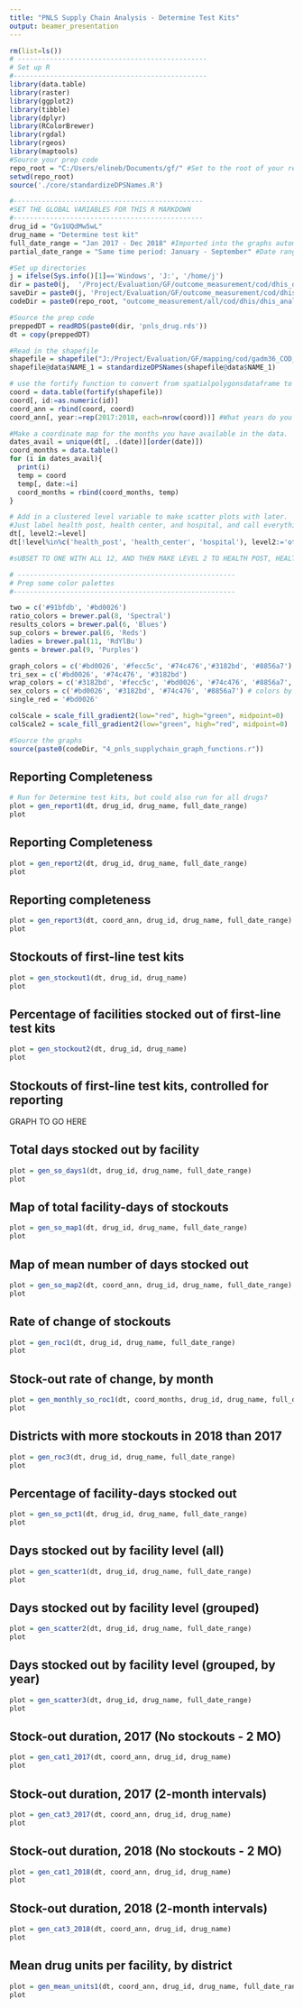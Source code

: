 ```yaml
---
title: "PNLS Supply Chain Analysis - Determine Test Kits"
output: beamer_presentation
---
```


```r
rm(list=ls())
# -----------------------------------------------
# Set up R
#------------------------------------------------
library(data.table)
library(raster)
library(ggplot2)
library(tibble)
library(dplyr)
library(RColorBrewer)
library(rgdal)
library(rgeos)
library(maptools)
#Source your prep code
repo_root = "C:/Users/elineb/Documents/gf/" #Set to the root of your repository 
setwd(repo_root)
source('./core/standardizeDPSNames.R')

#-----------------------------------------------
#SET THE GLOBAL VARIABLES FOR THIS R MARKDOWN 
#-----------------------------------------------
drug_id = "Gv1UQdMw5wL"
drug_name = "Determine test kit"
full_date_range = "Jan 2017 - Dec 2018" #Imported into the graphs automatically - update as you get more data. 
partial_date_range = "Same time period: January - September" #Date range of 'AnnualDT' below - to have comparable time periods. Update as you get more data. 

#Set up directories 
j = ifelse(Sys.info()[1]=='Windows', 'J:', '/home/j')
dir = paste0(j,  '/Project/Evaluation/GF/outcome_measurement/cod/dhis_data/prepped/') #Home directory
saveDir = paste0(j, 'Project/Evaluation/GF/outcome_measurement/cod/dhis_data/outputs/pnls/')
codeDir = paste0(repo_root, "outcome_measurement/all/cod/dhis/dhis_analysis/pnls_supplychain/")

#Source the prep code 
preppedDT = readRDS(paste0(dir, 'pnls_drug.rds'))
dt = copy(preppedDT)

#Read in the shapefile
shapefile = shapefile("J:/Project/Evaluation/GF/mapping/cod/gadm36_COD_shp/gadm36_COD_1.shp")
shapefile@data$NAME_1 = standardizeDPSNames(shapefile@data$NAME_1)

# use the fortify function to convert from spatialpolygonsdataframe to data.frame
coord = data.table(fortify(shapefile)) 
coord[, id:=as.numeric(id)]
coord_ann = rbind(coord, coord)
coord_ann[, year:=rep(2017:2018, each=nrow(coord))] #What years do you have data for? 

#Make a coordinate map for the months you have available in the data. 
dates_avail = unique(dt[, .(date)][order(date)])
coord_months = data.table()
for (i in dates_avail){
  print(i)
  temp = coord
  temp[, date:=i]
  coord_months = rbind(coord_months, temp)
}

# Add in a clustered level variable to make scatter plots with later. 
#Just label health post, health center, and hospital, and call everything else 'other'. 
dt[, level2:=level]
dt[!level%in%c('health_post', 'health_center', 'hospital'), level2:='other']

#sUBSET TO ONE WITH ALL 12, AND THEN MAKE LEVEL 2 TO HEALTH POST, HEALTH CENTER, HOSPITAL, AND OTHER. 

# ------------------------------------------------------
# Prep some color palettes
#-------------------------------------------------------

two = c('#91bfdb', '#bd0026')
ratio_colors = brewer.pal(8, 'Spectral')
results_colors = brewer.pal(6, 'Blues')
sup_colors = brewer.pal(6, 'Reds')
ladies = brewer.pal(11, 'RdYlBu')
gents = brewer.pal(9, 'Purples')

graph_colors = c('#bd0026', '#fecc5c', '#74c476','#3182bd', '#8856a7')
tri_sex = c('#bd0026', '#74c476', '#3182bd')
wrap_colors = c('#3182bd', '#fecc5c', '#bd0026', '#74c476', '#8856a7', '#f768a1')
sex_colors = c('#bd0026', '#3182bd', '#74c476', '#8856a7') # colors by sex plus one for facilities
single_red = '#bd0026'

colScale = scale_fill_gradient2(low="red", high="green", midpoint=0)
colScale2 = scale_fill_gradient2(low="green", high="red", midpoint=0)

#Source the graphs 
source(paste0(codeDir, "4_pnls_supplychain_graph_functions.r"))
```

## Reporting Completeness

```r
# Run for Determine test kits, but could also run for all drugs? 
plot = gen_report1(dt, drug_id, drug_name, full_date_range)
plot
```

## Reporting Completeness
```r
plot = gen_report2(dt, drug_id, drug_name, full_date_range)
plot
```

## Reporting completeness

```r
plot = gen_report3(dt, coord_ann, drug_id, drug_name, full_date_range)
plot
```

## Stockouts of first-line test kits 
```r
plot = gen_stockout1(dt, drug_id, drug_name)
plot
```

## Percentage of facilities stocked out of first-line test kits

```r
plot = gen_stockout2(dt, drug_id, drug_name)
plot
```

## Stockouts of first-line test kits, controlled for reporting

GRAPH TO GO HERE 

## Total days stocked out by facility

```r
plot = gen_so_days1(dt, drug_id, drug_name, full_date_range)
plot
``` 

## Map of total facility-days of stockouts

```r
plot = gen_so_map1(dt, drug_id, drug_name, full_date_range)
plot
```

## Map of mean number of days stocked out

```r
plot = gen_so_map2(dt, coord_ann, drug_id, drug_name, full_date_range)
plot
```

## Rate of change of stockouts

```r
plot = gen_roc1(dt, drug_id, drug_name, full_date_range)
plot
```

## Stock-out rate of change, by month

```r
plot = gen_monthly_so_roc1(dt, coord_months, drug_id, drug_name, full_date_range)
plot
```

## Districts with more stockouts in 2018 than 2017

```r
plot = gen_roc3(dt, drug_id, drug_name, full_date_range)
plot
```

## Percentage of facility-days stocked out

```r
plot = gen_so_pct1(dt, drug_id, drug_name, full_date_range)
plot
```

## Days stocked out by facility level (all)

```r
plot = gen_scatter1(dt, drug_id, drug_name, full_date_range)
plot
``` 

## Days stocked out by facility level (grouped)

```r
plot = gen_scatter2(dt, drug_id, drug_name, full_date_range)
plot
```

## Days stocked out by facility level (grouped, by year)

```r
plot = gen_scatter3(dt, drug_id, drug_name, full_date_range)
plot
```

## Stock-out duration, 2017 (No stockouts - 2 MO)

```r
plot = gen_cat1_2017(dt, coord_ann, drug_id, drug_name)
plot
``` 

## Stock-out duration, 2017 (2-month intervals)

```r
plot = gen_cat3_2017(dt, coord_ann, drug_id, drug_name)
plot
```

## Stock-out duration, 2018 (No stockouts - 2 MO)

```r
plot = gen_cat1_2018(dt, coord_ann, drug_id, drug_name)
plot
```

## Stock-out duration, 2018 (2-month intervals)

```r
plot = gen_cat3_2018(dt, coord_ann, drug_id, drug_name)
plot
```

## Mean drug units per facility, by district

```r
plot = gen_mean_units1(dt, coord_ann, drug_id, drug_name, full_date_range)
plot
```


